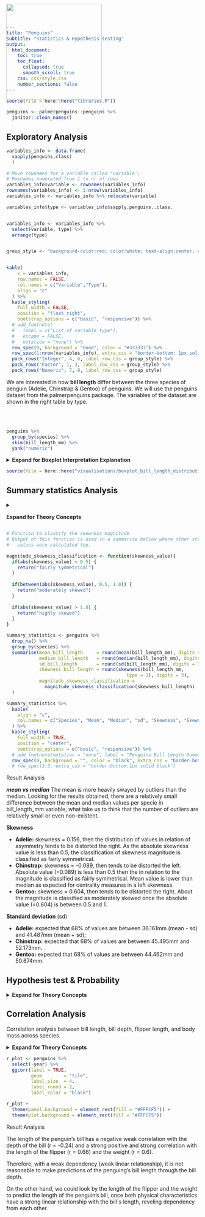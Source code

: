 ```yaml
---
title: "Penguins"
subtitle: "Statistics & Hypothesis testing"
output:
  html_document:
    toc: true
    toc_float: 
      collapsed: true
      smooth_scroll: true
    css: css/style.css
    number_sections: false   
---
```


```r
source(file = here::here("libraries.R"))
```

```r
penguins <- palmerpenguins::penguins %>% 
  janitor::clean_names()
```

![](images/lter_penguins.png){style="float:left;position:absolute;top:0px;margin-top:10px" width="250"}

## Exploratory Analysis

```r
variables_info <- data.frame(
  sapply(penguins,class)
  )

# Move rownames for a variable called 'variable';
# Rownames numerated from 1 to nr of rows
variables_info$variable <- rownames(variables_info)
rownames(variables_info) <- 1:nrow(variables_info)
variables_info <- variables_info %>% relocate(variable)

variables_info$type <- variables_info$sapply.penguins..class.


variables_info <- variables_info %>% 
  select(variable, type) %>% 
  arrange(type)


group_style <- "background-color:red; color:white; text-align:center; vertical-align:middle;"


kable(
    x = variables_info,
    row.names = FALSE,
    col.names = c("Variable","Type"),
    align = "c"
  ) %>% 
  kable_styling(
    full_width = FALSE,
    position = "float_right",
    bootstrap_options = c("basic", "responsive")) %>% 
  # add_footnote(
  #   label = c("List of variable type"), 
  #   escape = FALSE,
  #   notation = "none") %>%
  row_spec(0, background = "none", color = "#333333") %>%
  row_spec(1:nrow(variables_info), extra_css = "border-bottom: 1px solid #DCEFFB;") %>% 
  pack_rows("Integer", 4, 6, label_row_css = group_style) %>%
  pack_rows("Factor", 1, 3, label_row_css = group_style) %>% 
  pack_rows("Numeric", 7, 8, label_row_css = group_style)
```

<p style="line-heigth:1.5; margin-right:300px">

We are interested in how **bill length** differ between the three species of penguin (Adelie, Chinstrap & Gentoo) of penguins. We will use the penguins dataset from the palmerpenguins package. The variables of the dataset are shown in the right table by type.

</p>

<br><br>

```r
penguins %>% 
  group_by(species) %>% 
  skim(bill_length_mm) %>% 
  yank("numeric") 
```

<details class="collapse_theory">

<summary><b>Expand for Boxplot Interpretation Explanation</b></summary>

`<div class="`{=html}collapse_theory_content`">`{=html}

The central box corresponds to the interquartile range of data distribution (IQR). 50% of values falling in the IQR which is limited by Q1 to Q3. Values beyond the whiskers on both sides are normally considered outliers.

![](images/bloxplot.jfif)

The bar inside the central box represents the median (Q2) and shows the data symmetry and skewness. Skewness is the distortion or asymmetry in a normal distribution.

-   **Symmetric distribution:** the median is in the middle of the box, and the lengths of the whiskers are about the same on both sides;

-   **Distribution is positively skewed (skewed right)**: the median is closer to the bottom of the box (Q1), and the whisker is shorter on the lower end of the box.

-   **Distribution is negatively skewed (skewed left)**: the median is close to the top of the box and the whisker is shorter on the upper end of the box.

    ![](images/skewness.jfif)

</div>

</details>

```r

source(file = here::here("visualisations/boxplot_bill_length_distribution.R"), local = TRUE)$value
```

## Summary statistics Analysis

<details class="collapse_theory">

<summary class="collapse_theory_title">

<b>Expand for Theory Concepts</b>

</summary>

`<div class="`{=html}collapse_theory_content`">`{=html}

```r
Skewness <- data.frame(
  range = c("< 0.5", "0.5 - 1.0", "> 1.0"),
  skewness_magnitude = c("fairly symmetrical", "moderately skewed", "highly skewed")
)

Skewness %>% 
  kable(
    x = .,
    col.names = c("Range", "Skewness magnitude"),
    align = "c"
  ) %>% 
  kable_styling(
    full_width = FALSE,
    position = "float_right",
    bootstrap_options = c("basic")) %>% 
  row_spec(0, background = "none", color = "black", extra_css = "padding-top:0px") %>% 
  row_spec(1, background = "#FFBEC7", color = "black") %>% 
  row_spec(2, background = "#FFF0D0", color = "black") %>% 
  row_spec(3, background = "#B6E5BC", color = "black")
```

**The Skewness** in a distribution refers to its asymmetry, indicating a tendency to be distorted either to the left (negative value, where centrality measures typically fall in the order mean \< median \< mode) or to the right (positive value, where measures fall in the order mode \< median \< mean). The magnitude of skewness is determined by the absolute value of skewness.

<br><br>

**The standard deviation (sd)** is a measure indicating the average amount by which values in a distribution deviate from the mean. It provides insight into the dispersion of observations within the distribution. In the case of a normal distribution, it is expected that:

</div>

</details>

```r
# Function to classify the skewness magnitude
# Output of this function is used in a summarise bellow where other statistics 
#   values were calculated too.

magnitude_skewness_classification <- function(skewness_value){
  if(abs(skewness_value) < 0.5) {
    return("fairly symmetrical")
  }
  
  if(between(abs(skewness_value), 0.5, 1.0)) {
    return("moderately skewed")
  }
  
  if(abs(skewness_value) > 1.0) {
    return("highly skewed")
  }
}
```

```r
summary_statistics <- penguins %>% 
  drop_na() %>% 
  group_by(species) %>% 
  summarise(mean_bill_length     = round(mean(bill_length_mm), digits = 3),
            median_bill_length   = round(median(bill_length_mm), digits = 3),
            sd_bill_length       = round(sd(bill_length_mm), digits = 3),
            skewness_bill_length = round(skewness(bill_length_mm, 
                                            type = 1), digits = 3),
            magnitude_skewness_classification = 
              magnitude_skewness_classification(skewness_bill_length)
  )

summary_statistics %>% 
  kable(
    align = "c",
    col.names = c("Species", "Mean", "Median", "sd", "Skewness", "Skewness Classification")
  ) %>% 
  kable_styling(
    full_width = TRUE,
    position = "center",
    bootstrap_options = c("basic", "responsive")) %>% 
  # add_footnote(notation = "none", label = "Penguins Bill Length Summary Statistics") %>% 
  row_spec(0, background = "", color = "black", extra_css = "border-bottom:0px solid red") 
  # row_spec(1:3, extra_css = "border-bottom:1px solid black")
```

::: result_analysis
<p class="title_result_analysis">

Result Analysis

</p>

***mean vs median*** The mean is more heavily swayed by outliers than the median. Looking for the results obtained, there are a relatively small difference between the mean and median values per specie in bill_length_mm variable, what take us to think that the number of outliers are relatively small or even non-existent.

**Skewness**

-   **Adelie:** skewness = 0.156, then the distribution of values in relation of asymmetry tends to be distorted the right. As the absolute skewness value is less than 0.5, the classification of skewness magnitude is classified as fairly symmetrical.
-   **Chinstrap:** skewness = -0.089, then tends to be distorted the left. Absolute value (=0.089) is less than 0.5 then the in relation to the magnitude is classified as fairly symmetrical. Mean value is lower than median as expected for centrality measures in a left skewness.
-   **Gentoo:** skewness = 0.604, then tends to be distorted the right. About the magnitude is classified as moderately skewed once the absolute value (=0.604) is between 0.5 and 1.

**Standard deviation** (sd)

-   **Adelie:** expected that 68% of values are between 36.161mm (mean - sd) and 41.487mm (mean + sd);
-   **Chinstrap:** expected that 68% of values are between 45.495mm and 52.173mm.
-   **Gentoo:** expected that 68% of values are between 44.462mm and 50.674mm.
:::

## Hypothesis test & Probability

<details class="collapse_theory">

<summary><b>Expand for Theory Concepts</b></summary>

`<div class="`{=html}collapse_theory_content`">`{=html}

<hr>

**Significance level**: is a pre-determined threshold for the p-value determining whether we reject H0 or not. The significance level defines Type I error, which is the probability of rejecting the null hypothesis when the null hypothesis is true.

**Null distribution**: is a sampling distribution, typically generated using bootstrap methods, representing what one would expect if the null hypothesis (H0) were true. In essence, H0 is employed to simulate this null sampling distribution.

**p-value**: signifies the probability of observing a test statistic as extreme as, or more extreme than, the obtained value, assuming the null hypothesis is true. It serves as the smallest significance level at which we would reject the null hypothesis, considering the observed sample statistic.

<hr>

</div>

</details>

## Correlation Analysis {.tabset}

Correlation analysis between bill length, bill depth, flipper length, and body mass across species. 

<details class="collapse_theory">

<summary><b>Expand for Theory Concepts</b></summary>

`<div class="`{=html}collapse_theory_content`">`{=html}

The correlation provides both the **direction** and the **strength** of a linear relationship between two variables. The direction could be negative or positive and the strength is measured by the correlation coefficient (r) limited from -1 to +1.

```r

correlation <- data.frame(
  magnitude_rxy        = c("0", "0.01 - 0.19", "0.20 - 0.39", "0.40 - 0.59", 
                           "0.60 - 0.79", "0.80 - 0.99", "1"),
  strength_correlation = c("none", "very weak", "weak", "moderate",
                           "strong", "very strong", "perfect")
)
correlation %>% 
  kable(
    x = .,
    align = "c",
    col.names = c("Magnitude r(x, y)", "Correlation Strength")
  ) %>% 
  kable_styling(
    full_width = FALSE,
    position = "float_right",
    bootstrap_options = c("basic", "responsive")) %>% 
  row_spec(0, background = "#FFF2CC", color = "black", extra_css = "padding-left:20px;") 
```

How much closer the correlation coefficient (r) is to 1, stronger would be the linear relationship between two variables. Intermediate values indicate that variables tend to be related.

-   **Null Correlation:** a correlation equal to 0 indicates no linear relationship between the two variables; the variables are independent.
-   **Positive Correlation:** with a correlation of +1 the two random variables have a perfect positive linear relationship, therefore, a specific value of one variable, X, predicts the other variable, Y, exactly. The variables are positively dependent.
-   **Negative Correlation:** a correlation of -1 indicates a perfect negative linear relationship between two variables, with one variable, X, predicting the negative of the other variable, Y. Perfect negative linear dependency is indicated by a correlation of -1.

The magnitude to classify the strength of the correlation between variables is shown in the right table.

</div>

</details>

```r

r_plot <- penguins %>% 
  select(-year) %>% 
  ggcorr(label = TRUE, 
         geom        = "tile",
         label_size  = 4,
         label_round = 2,
         label_color = "black")

r_plot + 
  theme(panel.background = element_rect(fill = "#FFFCF5")) +
  theme(plot.background = element_rect(fill = "#FFFCF5"))
```

::: result_analysis
<p class="title_result_analysis">

Result Analysis

</p>

The length of the penguin's bill has a negative weak correlation with the depth of the bill (r = -0.24) and a strong positive and strong correlation with the length of the flipper (r = 0.66) and the weight (r = 0.6).

Therefore, with a weak dependency (weak linear relationship), it is not reasonable to make predictions of the penguing's bill length through the bill depth.

On the other hand, we could look by the length of the flipper and the weight to predict the length of the penguin's bill, once both physical characteristics have a strong linear relationship with the bill´s length, reveling dependency from each other.
:::

<br>
